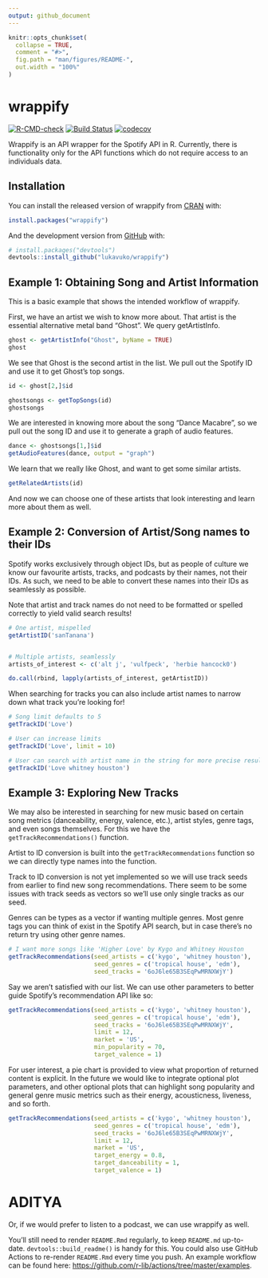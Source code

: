 ```yaml
---
output: github_document
---
```


<!-- README.md is generated from README.Rmd. Please edit that file -->

```r
knitr::opts_chunk$set(
  collapse = TRUE,
  comment = "#>",
  fig.path = "man/figures/README-",
  out.width = "100%"
)
```

# wrappify

<!-- badges: start -->
[![R-CMD-check](https://github.com/adityasal/DATA534_Project_G2/workflows/R-CMD-check/badge.svg)](https://github.com/adityasal/DATA534_Project_G2/actions)
[![Build Status](https://travis-ci.org/lukavuko/wrappify.svg?branch=main)](https://travis-ci.org/lukavuko/wrappify)
[![codecov](https://codecov.io/gh/lukavuko/wrappify/branch/main/graph/badge.svg?token=3XUUH12N1B)](https://codecov.io/gh/lukavuko/wrappify)
<!-- badges: end -->

Wrappify is an API wrapper for the Spotify API in R. Currently, there is functionality only for the API functions which do not require access to an individuals data. 

## Installation

You can install the released version of wrappify from [CRAN](https://CRAN.R-project.org) with:

``` r
install.packages("wrappify")
```

And the development version from [GitHub](https://github.com/) with:

``` r
# install.packages("devtools")
devtools::install_github("lukavuko/wrappify")
```
## Example 1: Obtaining Song and Artist Information

This is a basic example that shows the intended workflow of wrappify.

First, we have an artist we wish to know more about. That artist is the essential alternative metal band "Ghost". We query getArtistInfo.

```r
ghost <- getArtistInfo("Ghost", byName = TRUE)
ghost
```

We see that Ghost is the second artist in the list. We pull out the Spotify ID and use it to get Ghost's top songs.
```r
id <- ghost[2,]$id

ghostsongs <- getTopSongs(id)
ghostsongs
```

We are interested in knowing more about the song "Dance Macabre", so we pull out the song ID and use it to generate a graph of audio features.
```r
dance <- ghostsongs[1,]$id
getAudioFeatures(dance, output = "graph")
```
We learn that we really like Ghost, and want to get some similar artists.

```r
getRelatedArtists(id)
```
And now we can choose one of these artists that look interesting and learn more about them as well.

## Example 2: Conversion of Artist/Song names to their IDs

Spotify works exclusively through object IDs, but as people of culture we know
our favourite artists, tracks, and podcasts by their names, not their IDs. As such, we
need to be able to convert these names into their IDs as seamlessly as possible.

Note that artist and track names do not need to be formatted or spelled correctly to
yield valid search results!

```r
# One artist, mispelled
getArtistID('sanTanana')


# Multiple artists, seamlessly
artists_of_interest <- c('alt j', 'vulfpeck', 'herbie hancock0')

do.call(rbind, lapply(artists_of_interest, getArtistID))
```

When searching for tracks you can also include artist names to narrow down
what track you're looking for!
```r
# Song limit defaults to 5
getTrackID('Love')

# User can increase limits
getTrackID('Love', limit = 10)

# User can search with artist name in the string for more precise results
getTrackID('Love whitney houston')
```

## Example 3: Exploring New Tracks

We may also be interested in searching for new music based on certain song metrics (danceability, energy, valence, etc.), artist styles, genre tags, and even songs themselves. For this we have the `getTrackRecommendations()` function.

Artist to ID conversion is built into the `getTrackRecommendations` function
so we can directly type names into the function.

Track to ID conversion is not yet implemented so we will use track seeds from
earlier to find new song recommendations. There seem to be some issues with
track seeds as vectors so we'll use only single tracks as our seed.

Genres can be types as a vector if wanting multiple genres. Most genre tags you
can think of exist in the Spotify API search, but in case there's no return
try using other genre names.

```r
# I want more songs like 'Higher Love' by Kygo and Whitney Houston
getTrackRecommendations(seed_artists = c('kygo', 'whitney houston'),
                        seed_genres = c('tropical house', 'edm'),
                        seed_tracks = '6oJ6le65B3SEqPwMRNXWjY')
```

Say we aren't satisfied with our list. We can use other parameters to better
guide Spotify's recommendation API like so:
```r
getTrackRecommendations(seed_artists = c('kygo', 'whitney houston'),
                        seed_genres = c('tropical house', 'edm'),
                        seed_tracks = '6oJ6le65B3SEqPwMRNXWjY',
                        limit = 12,
                        market = 'US',
                        min_popularity = 70,
                        target_valence = 1)
```
For user interest, a pie chart is provided to view what proportion of returned
content is explicit. In the future we would like to integrate optional plot
parameters, and other optional plots that can highlight song popularity and
general genre music metrics such as their energy, acousticness, liveness, and
so forth.
```r
getTrackRecommendations(seed_artists = c('kygo', 'whitney houston'),
                        seed_genres = c('tropical house', 'edm'),
                        seed_tracks = '6oJ6le65B3SEqPwMRNXWjY',
                        limit = 12,
                        market = 'US',
                        target_energy = 0.8,
                        target_danceability = 1,
                        target_valence = 1)
```
# ADITYA

Or, if we would prefer to listen to a podcast, we can use wrappify as well.



You'll still need to render `README.Rmd` regularly, to keep `README.md` up-to-date. `devtools::build_readme()` is handy for this. You could also use GitHub Actions to re-render `README.Rmd` every time you push. An example workflow can be found here: <https://github.com/r-lib/actions/tree/master/examples>.




